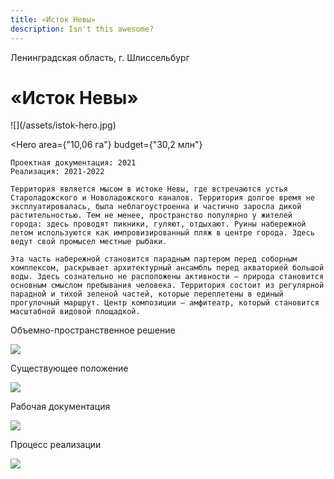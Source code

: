 ```yaml
---
title: «Исток Невы»
description: Isn't this awesome?
---
```


<AffinumLogo />

Ленинградская область, г. Шлиссельбург

# «Исток Невы»

<Wide>
    ![](/assets/istok-hero.jpg)
</Wide>

<Hero
    area={"10,06 га"}
    budget={"30,2 млн"}
>
    Проектная документация: 2021  
    Реализация: 2021-2022  

    Территория является мысом в истоке Невы, где встречаются устья Староладожского и Новоладожского каналов. Территория долгое время не эксплуатировалась, была неблагоустроенна и частично заросла дикой растительностью. Тем не менее, пространство популярно у жителей города: здесь проводят пикники, гуляют, отдыхают. Руины набережной летом используются как импровизированный пляж в центре города. Здесь ведут свой промысел местные рыбаки.

    Эта часть набережной становится парадным партером перед соборным комплексом, раскрывает архитектурный ансамбль перед акваторией большой воды. Здесь сознательно не расположены активности — природа становится основным смыслом пребывания человека. Территория состоит из регулярной парадной и тихой зеленой частей, которые переплетены в единый прогулочный маршрут. Центр композиции — амфитеатр, который становится масштабной видовой площадкой.
</Hero>

Объемно-пространственное решение

![](/assets/istok-00.jpg)

Существующее положение

![](/assets/istok-01.jpg)

Рабочая документация

![](/assets/istok-02.jpg)

Процесс реализации

![](/assets/istok-03.jpg)

